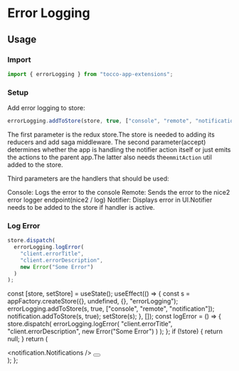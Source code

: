 

<Meta title="App-Extensions/Error Logging" />

# Error Logging

## Usage

### Import

```javascript
import { errorLogging } from "tocco-app-extensions";
```

### Setup

Add error logging to store:

```javascript
errorLogging.addToStore(store, true, ["console", "remote", "notification"]);
```

The first parameter is the redux store.The store is needed to adding its reducers and add saga middleware.
The second parameter(accept) determines whether the app is handling the notifier action itself or just emits the
actions to the parent app.The latter also needs the`emmitAction` util added to the store.

Third parameters are the handlers that should be used:

Console: Logs the error to the console
Remote: Sends the error to the nice2 error logger endpoint(nice2 / log)
Notifier: Displays error in UI.Notifier needs to be added to the store if handler is active.

### Log Error

```javascript
store.dispatch(
  errorLogging.logError(
    "client.errorTitle",
    "client.errorDescription",
    new Error("Some Error")
  )
);
```

  const [store, setStore] = useState();
  useEffect(() => {
    const s = appFactory.createStore({}, undefined, {}, "errorLogging");
    errorLogging.addToStore(s, true, ["console", "remote", "notification"]);
    notification.addToStore(s, true);
    setStore(s);
  }, []);
  const logError = () => {
    store.dispatch(
      errorLogging.logError(
        "client.errorTitle",
        "client.errorDescription",
        new Error("Some Error")
      )
    );
  };
  if (!store) {
    return null;
  }
  return (
    <Provider store={store}>
      <div>
        <notification.Notifications />
        <Button label="Log Error" look="raised" onClick={logError} />
      </div>
    </Provider>
  );
};

<Canvas>
  <Story name="Basic">
    <ErrorLogStory />
  </Story>
</Canvas>
